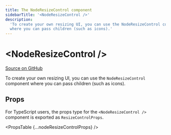 ```yaml
---
title: The NodeResizeControl component
sidebarTitle: '<NodeResizeControl />'
description:
  'To create your own resizing UI, you can use the NodeResizeControl component
  where you can pass children (such as icons).'
---
```



# &lt;NodeResizeControl />

[Source on GitHub](https://github.com/xyflow/xyflow/blob/main/packages/react/src/additional-components/NodeResizer/NodeResizeControl.tsx)

To create your own resizing UI, you can use the `NodeResizeControl` component where you can pass children (such as icons).

## Props

For TypeScript users, the props type for the `<NodeResizeControl />` component is exported
as `ResizeControlProps`.

<PropsTable {...nodeResizeControlProps} />
